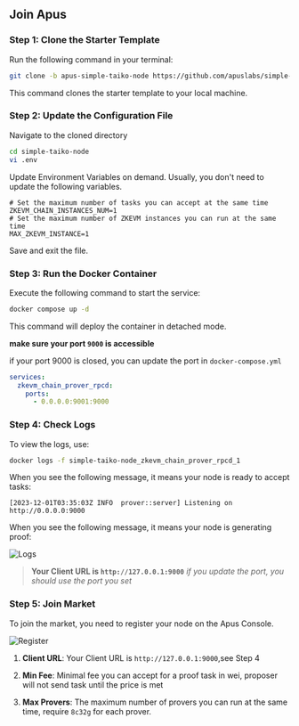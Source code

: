 ## Join Apus

### Step 1: Clone the Starter Template

Run the following command in your terminal:

```bash
git clone -b apus-simple-taiko-node https://github.com/apuslabs/simple-taiko-node.git
```

This command clones the starter template to your local machine.

### Step 2: Update the Configuration File

Navigate to the cloned directory

```bash
cd simple-taiko-node
vi .env
```

Update Environment Variables on demand. Usually, you don't need to update the following variables.

```shell
# Set the maximum number of tasks you can accept at the same time
ZKEVM_CHAIN_INSTANCES_NUM=1
# Set the maximum number of ZKEVM instances you can run at the same time
MAX_ZKEVM_INSTANCE=1
```
Save and exit the file.

### Step 3: Run the Docker Container

Execute the following command to start the service:
```bash
docker compose up -d
```
This command will deploy the container in detached mode.

**make sure your port `9000` is accessible**

if your port 9000 is closed, you can update the port in `docker-compose.yml`
```yml
services:
  zkevm_chain_prover_rpcd:
    ports:
      - 0.0.0.0:9001:9000
```

### Step 4: Check Logs

To view the logs, use:
```bash
docker logs -f simple-taiko-node_zkevm_chain_prover_rpcd_1
```

When you see the following message, it means your node is ready to accept tasks:
```
[2023-12-01T03:35:03Z INFO  prover::server] Listening on http://0.0.0.0:9000
```
When you see the following message, it means your node is generating proof:

![Logs](https://1688.311688.xyz/share/your/images/save/your/photos/2023/11/27/6563f499a7c8d.png)

> **Your Client URL is `http://127.0.0.1:9000`**
> *if you update the port, you should use the port you set*

### Step 5: Join Market

To join the market, you need to register your node on the Apus Console.

![Register](https://1688.311688.xyz/share/your/images/save/your/photos/2023/12/01/6569566d1f6a6.png)


1. **Client URL**: Your Client URL is `http://127.0.0.1:9000`,see Step 4

2. **Min Fee**: Minimal fee you can accept for a proof task in wei, proposer will not send task until the price is met

3. **Max Provers**: The maximum number of provers you can run at the same time, require `8c32g` for each prover.
